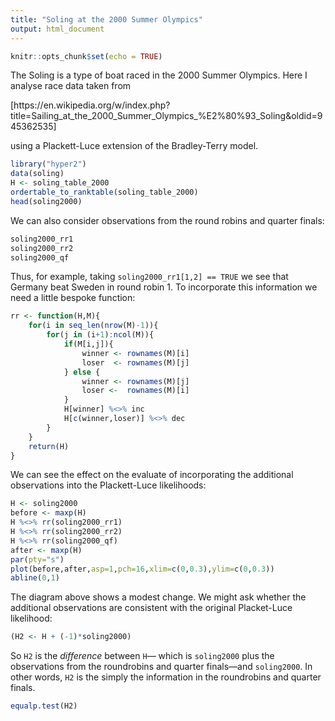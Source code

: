 ```yaml
---
title: "Soling at the 2000 Summer Olympics"
output: html_document
---
```


```r
knitr::opts_chunk$set(echo = TRUE)
```

The Soling is a type of boat raced in the 2000 Summer Olympics.  Here I analyse race data taken from

[https://en.wikipedia.org/w/index.php?title=Sailing_at_the_2000_Summer_Olympics_\%E2\%80\%93_Soling&oldid=945362535]

using a Plackett-Luce extension of the Bradley-Terry model.



```r
library("hyper2")
data(soling)
H <- soling_table_2000
ordertable_to_ranktable(soling_table_2000)
head(soling2000)
```

We can also consider observations from the round robins and quarter finals:

```r
soling2000_rr1
soling2000_rr2
soling2000_qf
```

Thus, for example, taking `soling2000_rr1[1,2] == TRUE` we see that
Germany beat Sweden in round robin 1.  To incorporate this information
we need a little bespoke function:

```r
rr <- function(H,M){
	for(i in seq_len(nrow(M)-1)){
		for(j in (i+1):ncol(M)){
			if(M[i,j]){
				winner <- rownames(M)[i]
				loser  <- rownames(M)[j]
			} else {
				winner <- rownames(M)[j]
				loser <-  rownames(M)[i]
			}
			H[winner] %<>% inc
			H[c(winner,loser)] %<>% dec
		}
	}
	return(H)
}
```

We can see the effect on the evaluate of incorporating the additional
observations into the Plackett-Luce likelihoods:

```r
H <- soling2000
before <- maxp(H)
H %<>% rr(soling2000_rr1)
H %<>% rr(soling2000_rr2)
H %<>% rr(soling2000_qf)
after <- maxp(H)
par(pty="s")
plot(before,after,asp=1,pch=16,xlim=c(0,0.3),ylim=c(0,0.3))
abline(0,1)
```

The diagram above shows a modest change.  We might ask whether the
additional observations are consistent with the original Placket-Luce
likelihood:

```r
(H2 <- H + (-1)*soling2000)
```

So `H2` is the _difference_ between `H`--- which is `soling2000` plus
the observations from the roundrobins and quarter finals---and
`soling2000`.  In other words, `H2` is the simply the information in
the roundrobins and quarter finals. 

```r
equalp.test(H2)
```

